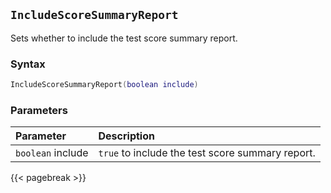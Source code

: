 ## `IncludeScoreSummaryReport`

Sets whether to include the test score summary report.

### Syntax {-}

``` .lua
IncludeScoreSummaryReport(boolean include)
```

### Parameters {-}

**Parameter** | **Description**
| :-- | :-- |
| `boolean` include | `true` to include the test score summary report. |

{{< pagebreak >}}